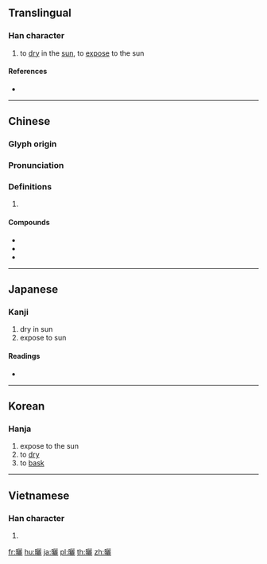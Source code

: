 {{also|晒}}
==Translingual==

===Han character===
{{Han char|rn=72|rad=日|as=19|sn=23|four=67011|canj=AMMP|ids=⿰日麗}}

# to [[dry]] in the [[sun]], to [[expose]] to the sun

====References====
* {{Han ref|kx=0501.440|dkj=14266|dj=0872.190|hdz=21542.140|uh=66EC|ud=26348|bh=C5CE|bd=50638}}

----

==Chinese==
{{zh-forms|s=晒}}

===Glyph origin===
{{Han etym}}

===Pronunciation===
{{zh-pron
|m=shài
|c=saai3
|mc=y
|oc=y
|ma=Zh-shài.ogg
|cat=v
}}

===Definitions===
{{zh-hanzi}}

# {{rfdef|lang=zh}}

====Compounds====
* {{zh-l|曬黑|tr=shàihēi}}
* {{zh-l|曬傷|tr=shàishāng}}
* {{zh-l|曬熟|tr=shàishóu}}
<!-- ====Compounds==== (needs converting to traditional form)
* [[晒场]]
* [[晒干]]
* [[晒黑]]
* [[晒暖儿]]
* [[晒台]]
* [[晒太阳]]
* [[晒图]]
* [[晒烟]]
* [[晒种]] -->

----

==Japanese==

===Kanji===
{{ja-kanji|grade=|rs=日19}}

# dry in sun
# expose to sun

====Readings====
* {{ja-readings|on=[[さい]] (sai)|kun=[[さらす]] (sarasu), [[さらし]] (sarashi)}}

----

==Korean==

===Hanja===
{{ko-hanja|hangeul=[[쇄]]|eumhun=|rv=swae|mr=swae|y=sway}}

# expose to the sun
# to [[dry]]
# to [[bask]]

----

==Vietnamese==

===Han character===
{{vi-hantu|[[sái]]|rs=日19}}

# {{defn|lang=vi|sort=日19}}

[[fr:曬]]
[[hu:曬]]
[[ja:曬]]
[[pl:曬]]
[[th:曬]]
[[zh:曬]]